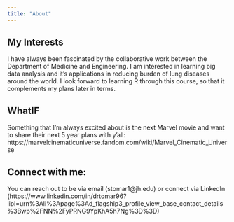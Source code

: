---
title: "About"
---

## My Interests

I have always been fascinated by the collaborative work between the Department of Medicine and Engineering. 
I am interested in learning big data analysis and it's applications in reducing burden of lung diseases around the world. I look forward to learning R through this course, so that it complements my plans later in terms. 

## WhatIF
Something that I'm always excited about is the next Marvel movie and want to share their next 5 year plans with y'all:
https://marvelcinematicuniverse.fandom.com/wiki/Marvel_Cinematic_Universe

## Connect with me:
You can reach out to be via email (stomar1@jh.edu) or connect via LinkedIn (https://www.linkedin.com/in/drtomar96?lipi=urn%3Ali%3Apage%3Ad_flagship3_profile_view_base_contact_details%3Bwp%2FNN%2FyPRNG9YpKhA5h7Ng%3D%3D)